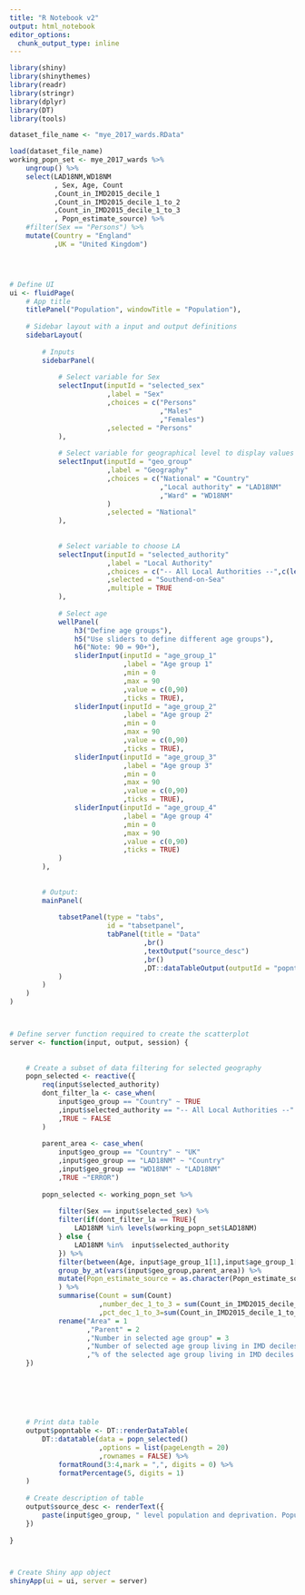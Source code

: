 ```yaml
---
title: "R Notebook v2"
output: html_notebook
editor_options: 
  chunk_output_type: inline
---
```


```r
library(shiny)
library(shinythemes)
library(readr)
library(stringr)
library(dplyr)
library(DT)
library(tools)

dataset_file_name <- "mye_2017_wards.RData"

load(dataset_file_name)
working_popn_set <- mye_2017_wards %>%
    ungroup() %>% 
    select(LAD18NM,WD18NM
           , Sex, Age, Count
           ,Count_in_IMD2015_decile_1
           ,Count_in_IMD2015_decile_1_to_2
           ,Count_in_IMD2015_decile_1_to_3
           , Popn_estimate_source) %>% 
    #filter(Sex == "Persons") %>% 
    mutate(Country = "England"
           ,UK = "United Kingdom")




# Define UI
ui <- fluidPage(
    # App title
    titlePanel("Population", windowTitle = "Population"),
    
    # Sidebar layout with a input and output definitions
    sidebarLayout(
        
        # Inputs
        sidebarPanel(
            
            # Select variable for Sex
            selectInput(inputId = "selected_sex" 
                        ,label = "Sex"
                        ,choices = c("Persons"
                                     ,"Males"
                                     ,"Females")
                        ,selected = "Persons"
            ),
            
            # Select variable for geographical level to display values for
            selectInput(inputId = "geo_group" 
                        ,label = "Geography"
                        ,choices = c("National" = "Country"
                                     ,"Local authority" = "LAD18NM"
                                     ,"Ward" = "WD18NM"
                        )
                        ,selected = "National"
            ),
            
            
            # Select variable to choose LA
            selectInput(inputId = "selected_authority" 
                        ,label = "Local Authority"
                        ,choices = c("-- All Local Authorities --",c(levels(working_popn_set$LAD18NM))) 
                        ,selected = "Southend-on-Sea"
                        ,multiple = TRUE
            ),
            
            # Select age
            wellPanel(
                h3("Define age groups"),
                h5("Use sliders to define different age groups"),
                h6("Note: 90 = 90+"),
                sliderInput(inputId = "age_group_1"
                            ,label = "Age group 1"
                            ,min = 0
                            ,max = 90
                            ,value = c(0,90)
                            ,ticks = TRUE),
                sliderInput(inputId = "age_group_2"
                            ,label = "Age group 2"
                            ,min = 0
                            ,max = 90
                            ,value = c(0,90)
                            ,ticks = TRUE),
                sliderInput(inputId = "age_group_3"
                            ,label = "Age group 3"
                            ,min = 0
                            ,max = 90
                            ,value = c(0,90)
                            ,ticks = TRUE),
                sliderInput(inputId = "age_group_4"
                            ,label = "Age group 4"
                            ,min = 0
                            ,max = 90
                            ,value = c(0,90)
                            ,ticks = TRUE)
            )
        ),
        
        
        # Output:
        mainPanel(
            
            tabsetPanel(type = "tabs",
                        id = "tabsetpanel",
                        tabPanel(title = "Data"
                                 ,br()
                                 ,textOutput("source_desc") 
                                 ,br()
                                 ,DT::dataTableOutput(outputId = "popntable"))
            )
        )
    )
)



# Define server function required to create the scatterplot
server <- function(input, output, session) {
    
    
    # Create a subset of data filtering for selected geography
    popn_selected <- reactive({
        req(input$selected_authority)        
        dont_filter_la <- case_when(
            input$geo_group == "Country" ~ TRUE
            ,input$selected_authority == "-- All Local Authorities --" ~ TRUE
            ,TRUE ~ FALSE
        )
        
        parent_area <- case_when(
            input$geo_group == "Country" ~ "UK"
            ,input$geo_group == "LAD18NM" ~ "Country"
            ,input$geo_group == "WD18NM" ~ "LAD18NM"
            ,TRUE ~"ERROR")
        
        popn_selected <- working_popn_set %>% 
            
            filter(Sex == input$selected_sex) %>%
            filter(if(dont_filter_la == TRUE){
                LAD18NM %in% levels(working_popn_set$LAD18NM)      
            } else {
                LAD18NM %in%  input$selected_authority
            }) %>%
            filter(between(Age, input$age_group_1[1],input$age_group_1[2])) %>% 
            group_by_at(vars(input$geo_group,parent_area)) %>%
            mutate(Popn_estimate_source = as.character(Popn_estimate_source)
            ) %>% 
            summarise(Count = sum(Count)
                      ,number_dec_1_to_3 = sum(Count_in_IMD2015_decile_1_to_3)
                      ,pct_dec_1_to_3=sum(Count_in_IMD2015_decile_1_to_3/sum(Count))) %>%
            rename("Area" = 1
                   ,"Parent" = 2
                   ,"Number in selected age group" = 3
                   ,"Number of selected age group living in IMD deciles 1-3" = 4
                   ,"% of the selected age group living in IMD deciles 1-3" = 5)
    })            
    
    
    
    
    
    
    # Print data table
    output$popntable <- DT::renderDataTable(
        DT::datatable(data = popn_selected()
                      ,options = list(pageLength = 20)
                      ,rownames = FALSE) %>% 
            formatRound(3:4,mark = ",", digits = 0) %>% 
            formatPercentage(5, digits = 1)
    )
    
    # Create description of table
    output$source_desc <- renderText({
        paste(input$geo_group, " level population and deprivation. Population figures from 2017 mid year population estimate. Deprivation figures from English Indices of Deprivation 2015")
    })
    
}



# Create Shiny app object
shinyApp(ui = ui, server = server)

```